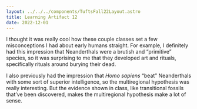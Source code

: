 ```yaml
---
layout: ../../../components/TuftsFall22Layout.astro
title: Learning Artifact 12
date: 2022-12-01
---
```


I thought it was really cool how these couple classes set a few misconceptions I had about early humans straight. For example, I definitely had this impression that Neanderthals were a brutish and “primitive” species, so it was surprising to me that they developed art and rituals, specifically rituals around burying their dead. 

I also previously had the impression that _Homo sapiens_ “beat” Neanderthals with some sort of superior intelligence, so the multiregional hypothesis was really interesting. But the evidence shown in class, like transitional fossils that’ve been discovered, makes the multiregional hypothesis make a lot of sense. 
